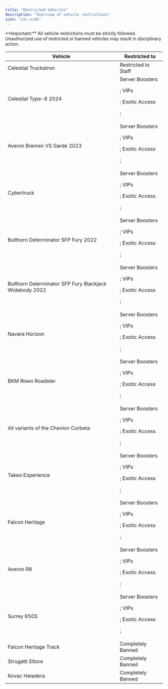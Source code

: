 ```yaml
---
title: "Restricted Vehicles"
description: "Overview of vehicle restrictions"
icon: "car-side"
---
```


<Note>
  **Important:** All vehicle restrictions must be strictly followed. Unauthorized use of restricted or banned vehicles may result in disciplinary action.
</Note>

<table className="w-full border-collapse">
<thead>
<tr className="bg-gray-900/50">
<th className="px-6 py-4 text-left text-base font-semibold text-gray-200 border border-gray-700">
Vehicle

</th>

<th className="px-6 py-4 text-left text-base font-semibold text-gray-200 border border-gray-700">
Restricted to

</th>

</tr>

</thead>

<tbody>
<tr>
<td className="px-6 py-4 text-base text-gray-300 border border-gray-700">
Celestial Truckatron

</td>

<td className="px-6 py-4 text-base border border-gray-700">
<span className="text-blue-400">
Restricted to Staff</span>

</td>

</tr>

<tr>
<td className="px-6 py-4 text-base text-gray-300 border border-gray-700">
Celestial Type-6 2024

</td>

<td className="px-6 py-4 text-base border border-gray-700">
<span className="text-pink-400">
Server Boosters</span>

 ; <span className="text-purple-400">
VIPs</span>

 ; <span className="text-orange-400">
Exotic Access</span>

 ;

</td>

</tr>

<tr>
<td className="px-6 py-4 text-base text-gray-300 border border-gray-700">
Averon Bremen VS Garde 2023

</td>

<td className="px-6 py-4 text-base border border-gray-700">
<span className="text-pink-400">
Server Boosters</span>

 ; <span className="text-purple-400">
VIPs</span>

 ; <span className="text-orange-400">
Exotic Access</span>

 ;

</td>

</tr>

<tr>
<td className="px-6 py-4 text-base text-gray-300 border border-gray-700">
Cybertruck

</td>

<td className="px-6 py-4 text-base border border-gray-700">
<span className="text-pink-400">
Server Boosters</span>

 ; <span className="text-purple-400">
VIPs</span>

 ; <span className="text-orange-400">
Exotic Access</span>

 ;

</td>

</tr>

<tr>
<td className="px-6 py-4 text-base text-gray-300 border border-gray-700">
Bulthorn Determinator SFP Fury 2022

</td>

<td className="px-6 py-4 text-base border border-gray-700">
<span className="text-pink-400">
Server Boosters</span>

 ; <span className="text-purple-400">
VIPs</span>

 ; <span className="text-orange-400">
Exotic Access</span>

 ;

</td>

</tr>

<tr>
<td className="px-6 py-4 text-base text-gray-300 border border-gray-700">
Bulthorn Determinator SFP Fury Blackjack Widebody 2022

</td>

<td className="px-6 py-4 text-base border border-gray-700">
<span className="text-pink-400">
Server Boosters</span>

 ; <span className="text-purple-400">
VIPs</span>

 ; <span className="text-orange-400">
Exotic Access</span>

 ;

</td>

</tr>

<tr>
<td className="px-6 py-4 text-base text-gray-300 border border-gray-700">
Navara Horizon

</td>

<td className="px-6 py-4 text-base border border-gray-700">
<span className="text-pink-400">
Server Boosters</span>

 ; <span className="text-purple-400">
VIPs</span>

 ; <span className="text-orange-400">
Exotic Access</span>

 ;

</td>

</tr>

<tr>
<td className="px-6 py-4 text-base text-gray-300 border border-gray-700">
BKM Risen Roadster

</td>

<td className="px-6 py-4 text-base border border-gray-700">
<span className="text-pink-400">
Server Boosters</span>

 ; <span className="text-purple-400">
VIPs</span>

 ; <span className="text-orange-400">
Exotic Access</span>

 ;

</td>

</tr>

<tr>
<td className="px-6 py-4 text-base text-gray-300 border border-gray-700">
All variants of the Chevlon Corbeta

</td>

<td className="px-6 py-4 text-base border border-gray-700">
<span className="text-pink-400">
Server Boosters</span>

 ; <span className="text-purple-400">
VIPs</span>

 ; <span className="text-orange-400">
Exotic Access</span>

 ;

</td>

</tr>

<tr>
<td className="px-6 py-4 text-base text-gray-300 border border-gray-700">
Takeo Experience

</td>

<td className="px-6 py-4 text-base border border-gray-700">
<span className="text-pink-400">
Server Boosters</span>

 ; <span className="text-purple-400">
VIPs</span>

 ; <span className="text-orange-400">
Exotic Access</span>

 ;

</td>

</tr>

<tr>
<td className="px-6 py-4 text-base text-gray-300 border border-gray-700">
Falcon Heritage

</td>

<td className="px-6 py-4 text-base border border-gray-700">
<span className="text-pink-400">
Server Boosters</span>

 ; <span className="text-purple-400">
VIPs</span>

 ; <span className="text-orange-400">
Exotic Access</span>

 ;

</td>

</tr>

<tr>
<td className="px-6 py-4 text-base text-gray-300 border border-gray-700">
Averon R8

</td>

<td className="px-6 py-4 text-base border border-gray-700">
<span className="text-pink-400">
Server Boosters</span>

 ; <span className="text-purple-400">
VIPs</span>

 ; <span className="text-orange-400">
Exotic Access</span>

 ;

</td>

</tr>

<tr>
<td className="px-6 py-4 text-base text-gray-300 border border-gray-700">
Surrey 650S

</td>

<td className="px-6 py-4 text-base border border-gray-700">
<span className="text-pink-400">
Server Boosters</span>

 ; <span className="text-purple-400">
VIPs</span>

 ; <span className="text-orange-400">
Exotic Access</span>

 ;

</td>

</tr>

<tr>
<td className="px-6 py-4 text-base text-gray-300 border border-gray-700">
Falcon Heritage Track

</td>

<td className="px-6 py-4 text-base border border-gray-700">
<span className="text-red-400">
Completely Banned</span>

</td>

</tr>

<tr>
<td className="px-6 py-4 text-base text-gray-300 border border-gray-700">
Strugatti Ettore

</td>

<td className="px-6 py-4 text-base border border-gray-700">
<span className="text-red-400">
Completely Banned</span>

</td>

</tr>

<tr>
<td className="px-6 py-4 text-base text-gray-300 border border-gray-700">
Kovac Heladera

</td>

<td className="px-6 py-4 text-base border border-gray-700">
<span className="text-red-400">
Completely Banned</span>

</td>

</tr>

</tbody>

</table>